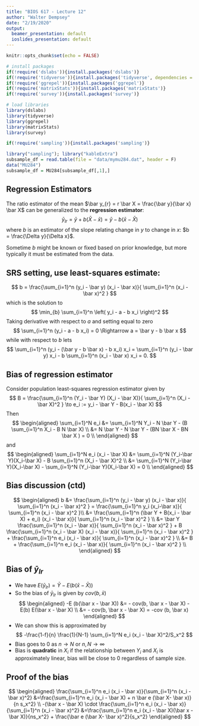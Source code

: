 ```yaml
---
title: "BIOS 617 - Lecture 12"
author: "Walter Dempsey"
date: "2/19/2020"
output:
  beamer_presentation: default
  ioslides_presentation: default
---
```


```r
knitr::opts_chunk$set(echo = FALSE)
```

```r
# install packages
if(!require('dslabs')){install.packages('dslabs')}
if(!require('tidyverse')){install.packages('tidyverse', dependencies = TRUE)}
if(!require('ggrepel')){install.packages('ggrepel')}
if(!require('matrixStats')){install.packages('matrixStats')}
if(!require('survey')){install.packages('survey')}

# load libraries
library(dslabs)
library(tidyverse)
library(ggrepel)
library(matrixStats)
library(survey)
```

```r
if(!require('sampling')){install.packages('sampling')}

library("sampling"); library("kableExtra")
subsample_df = read.table(file = "data/mymu284.dat", header = F)
data("MU284")
subsample_df = MU284[subsample_df[,1],]
```


## Regression Estimators

The ratio estimator of the mean $\bar y_{r} = r \bar X = \frac{\bar y}{\bar x} \bar X$ can be generalized to the __regression estimator__:
$$
\bar y_{lr} = \bar y + b (\bar X - \bar x) = \bar y - b (\bar x - \bar X)
$$
where $b$ is an estimator of the slope relating change in $y$ to change in $x$: $b = \frac{\Delta y}{\Delta x}$.

Sometime $b$ might be known or fixed based on prior knowledge, but more typically it must be estimated from the data.


## SRS setting, use least-squares estimate:

$$
b = \frac{\sum_{i=1}^n (y_i - \bar y) (x_i - \bar x)}{ \sum_{i=1}^n (x_i - \bar x)^2 }
$$
which is the solution to 
$$
\min_{b} \sum_{i=1}^n \left( y_i - a - b x_i \right)^2 
$$
Taking derivative with respect to $a$ and setting equal to zero
$$
\sum_{i=1}^n (y_i - a - b x_i)  = 0 \Rightarrow a = \bar y - b \bar x
$$
while with respect to $b$ lets
$$
\sum_{i=1}^n (y_i - (\bar y - b \bar x) - b x_i) x_i = \sum_{i=1}^n (y_i - \bar y) x_i - b \sum_{i=1}^n (x_i - \bar x) x_i = 0.
$$

## Bias of regression estimator

Consider population least-squares regression estimator given by 
$$
B = \frac{\sum_{i=1}^n (Y_i - \bar Y) (X_i - \bar X)}{ \sum_{i=1}^n (X_i - \bar X)^2 } \to e_i := y_i - \bar Y - B(x_i - \bar X)
$$
Then
$$
\begin{aligned}
\sum_{i=1}^N e_i &= \sum_{i=1}^N Y_i - N \bar Y - (B \sum_{i=1}^n X_i - B N \bar X) \\
&= N \bar Y - N \bar Y - (BN \bar X - BN \bar X ) = 0 \\
\end{aligned}
$$
and
$$
\begin{aligned}
\sum_{i=1}^N e_i (x_i - \bar X) &= \sum_{i=1}^N (Y_i-\bar Y)(X_i-\bar X) - B \sum_{i=1}^n (X_i - \bar X)^2 \\
&= \sum_{i=1}^N (Y_i-\bar Y)(X_i-\bar X) - \sum_{i=1}^N (Y_i-\bar Y)(X_i-\bar X) = 0 \\
\end{aligned}
$$

## Bias discussion (ctd)

$$
\begin{aligned}
b &= \frac{\sum_{i=1}^n (y_i - \bar y) (x_i - \bar x)}{ \sum_{i=1}^n (x_i - \bar x)^2 } = \frac{\sum_{i=1}^n y_i (x_i-\bar x)}{ \sum_{i=1}^n (x_i - \bar x)^2 }\\
&= \frac{\sum_{i=1}^n (\bar Y + B(x_i - \bar X) + e_i) (x_i - \bar x)}{ \sum_{i=1}^n (x_i - \bar x)^2 } \\
&= \bar Y \frac{\sum_{i=1}^n (x_i - \bar x)}{ \sum_{i=1}^n (x_i - \bar x)^2 } + B \frac{\sum_{i=1}^n (x_i - \bar X) (x_i - \bar x)}{ \sum_{i=1}^n (x_i - \bar x)^2 } + \frac{\sum_{i=1}^n e_i (x_i - \bar x)}{ \sum_{i=1}^n (x_i - \bar x)^2 } \\
&= B + \frac{\sum_{i=1}^n e_i (x_i - \bar x)}{ \sum_{i=1}^n (x_i - \bar x)^2 } \\
\end{aligned}
$$

## Bias of $\bar y_{lr}$

* We have $E(\bar y_{lr}) = \bar Y - E (b (\bar x - \bar X))$ 
* So the bias of $\bar y_{lr}$ is given by $cov(b,\bar x)$
$$
\begin{aligned}
-E (b(\bar x - \bar X)) &= - cov(b, \bar x - \bar X) - E(b) E(\bar x - \bar X) \\
&= - cov(b, \bar x - \bar X) = -cov (b, \bar x)
\end{aligned}
$$
* We can show this is approximated by
$$
-\frac{1-f}{n} \frac{1}{N-1} \sum_{i=1}^N e_i (x_i - \bar X)^2/S_x^2
$$
* Bias goes to $0$ as $n \to N$ or $n,N \to \infty$
* Bias is __quadratic__ in $X_i$ if the relationship between $Y_i$ and $X_i$ is approximately linear, bias will be close to 0 regardless of sample size.

## Proof of the bias

$$
\begin{aligned}
\frac{\sum_{i=1}^n e_i (x_i - \bar x)}{\sum_{i=1}^n (x_i - \bar x)^2} &=\frac{\sum_{i=1}^n e_i (x_i - \bar X) + n \bar e (\bar X- \bar x)}{n s_x^2} \\
-(\bar x - \bar X) \cdot \frac{\sum_{i=1}^n e_i (x_i - \bar x)}{\sum_{i=1}^n (x_i - \bar x)^2} &=\frac{\sum_{i=1}^n e_i (x_i - \bar X)(\bar x - \bar X)}{ns_x^2} + \frac{\bar e (\bar X- \bar x)^2}{s_x^2} 
\end{aligned}
$$